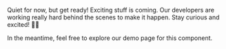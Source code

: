 
<Unstyled>
	<Section title="Shhh... Not much to see here at the moment, but stay tuned!" contained={true}>
		<p>
			Quiet for now, but get ready! Exciting stuff is coming. Our developers are working really hard behind the scenes to make it happen. Stay curious and excited! 🌟👷
		</p>
		<p>
			In the meantime, feel free to explore our demo page for this component.
		</p>
	</Section>
</Unstyled>
